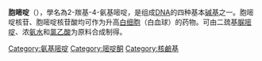 {{多個問題|
{{Unreferenced|time=2018-09-23T06:25:39+00:00}}
{{Expand|time=2013-02-14T09:21:26+00:00 }}
{{需要专家关注|subject=生物学}}
}}
{{Chembox
|ImageFile=Cytosine_chemical_structure.png
|ImageSize=120px
|IUPACName=4-amino-3H-pyrimidin-2-one
|OtherNames=
|Section1= {{Chembox Identifiers
| CASNo = 71-30-7
| CASNo_Ref = {{cascite|correct|CAS}}
|  PubChem = 597
|  SMILES = C1=C(NC(=O)N=C1)N
|  MeSHName = Cytosine
|  ChemSpiderID_Ref  = {{chemspidercite|correct|chemspider}}|  ChemSpiderID  =  577
|  ChEMBL_Ref  = {{ebicite|correct|EBI}}|  ChEMBL  =  15913
|  StdInChI_Ref  = {{stdinchicite|correct|chemspider}}|  StdInChI  =  1S/C4H5N3O/c5-3-1-2-6-4(8)7-3/h1-2H,(H3,5,6,7,8)
|  StdInChIKey_Ref  = {{stdinchicite|correct|chemspider}}|  StdInChIKey  =  OPTASPLRGRRNAP-UHFFFAOYSA-N
|  UNII_Ref  = {{fdacite|correct|FDA}}|  UNII  =  8J337D1HZY
|  ChEBI_Ref  = {{ebicite|correct|EBI}}|  ChEBI  =  16040
|  KEGG_Ref  = {{keggcite|correct|kegg}}|  KEGG  =  C00380
|  InChI  =  1/C4H5N3O/c5-3-1-2-6-4(8)7-3/h1-2H,(H3,5,6,7,8)
|  InChIKey  =  OPTASPLRGRRNAP-UHFFFAOYAY
}}
|Section2= {{Chembox Properties
| Formula=C<sub>4</sub>H<sub>5</sub>N<sub>3</sub>O
| MolarMass=111.102
| Appearance=
| Density=
| MeltingPt=320 - 325℃（decomp）
| BoilingPt=
| Solubility=
  }}
|Section3= {{Chembox Hazards
| MainHazards=
| FlashPt=
| Autoignition=
  }}
}}

'''胞嘧啶'''（{{lang-en|cytosine, C}}），學名為2-羰基-4-氨基嘧啶，是组成[[DNA|DNA]]的四种基本[[碱基|碱基]]之一。胞嘧啶核苷、胞嘧啶核苷酸均可作为升高[[白细胞|白细胞]]（白血球）的药物。可由二巯基[[脲嘧啶|脲嘧啶]]、浓[[氨水|氨水]]和[[氯乙酸|氯乙酸]]为原料合成制得。
{{Clear}}

{{碱基、核苷和核苷酸}}

{{Authority control}}
[[Category:氨基嘧啶|Category:氨基嘧啶]]
[[Category:嘧啶酮|Category:嘧啶酮]]
[[Category:核鹼基|Category:核鹼基]]
